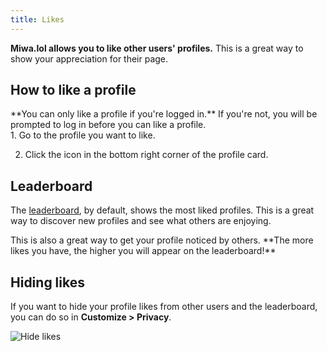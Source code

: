 ```yaml
---
title: Likes
---
```



**Miwa.lol allows you to like other users' profiles.** This is a great way to show your appreciation for their page.

## How to like a profile

<Aside type="note">
  **You can only like a profile if you're logged in.** If you're not, you will be prompted to log in before you can like a profile.
</Aside>

<Steps>
  1. Go to the profile you want to like.

  2. Click the <ThumbsUp /> icon in the bottom right corner of the profile card.
</Steps>

## Leaderboard

The [leaderboard](/getting-started/leaderboard), by default, shows the most liked profiles. This is a great way to discover new profiles and see what others are enjoying.

<Aside type="tip">
  This is also a great way to get your profile noticed by others. **The more likes you have, the higher you will appear on the leaderboard!**
</Aside>

## Hiding likes <Badge text="Premium feature" variant="note" />

If you want to hide your profile likes from other users and the leaderboard, you can do so in **Customize > Privacy**.

![Hide likes](./hide-likes.png)